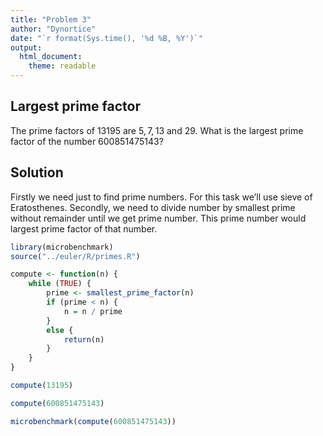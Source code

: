 ```yaml
---
title: "Problem 3"
author: "Dynortice"
date: "`r format(Sys.time(), '%d %B, %Y')`"
output:
  html_document:
    theme: readable
---
```


## Largest prime factor
The prime factors of $13195$ are $5, 7, 13$ and $29$. What is the largest prime factor of the number $600851475143$?

## Solution
Firstly we need just to find prime numbers. For this task we'll use sieve of Eratosthenes. Secondly, we need to divide number by smallest prime without remainder until we get prime number. This prime number would largest prime factor of that number.

```r
library(microbenchmark)
source("../euler/R/primes.R")
```

```r
compute <- function(n) {
    while (TRUE) {
        prime <- smallest_prime_factor(n)
        if (prime < n) {
            n = n / prime
        }
        else {
            return(n)
        }
    }
}
```

```r
compute(13195)
```

```r
compute(600851475143)
```

```r
microbenchmark(compute(600851475143))
```